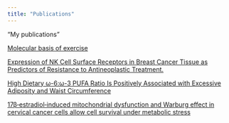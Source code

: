 ```yaml
---
title: "Publications"
---
```

"My publications"

[Molecular basis of exercise](http://www.revistadeendocrinologia.com/abstract.php?id=66)

[Expression of NK Cell Surface Receptors in Breast Cancer Tissue as Predictors of Resistance to Antineoplastic Treatment.](https://www.ncbi.nlm.nih.gov/pubmed/?term=Expression+of+NK+Cell+Surface+Receptors+in+Breast+Cancer+Tissue+as+Predictors+of+Resistance+to+Antineoplastic+Treatment.)

[High Dietary ω-6:ω-3 PUFA Ratio Is Positively Associated with Excessive Adiposity and Waist Circumference](https://www.ncbi.nlm.nih.gov/pmc/articles/PMC6189529/)

[17β‑estradiol‑induced mitochondrial dysfunction and Warburg effect in cervical cancer cells allow cell survival under metabolic stress](https://www.ncbi.nlm.nih.gov/pmc/articles/PMC6910176/)
